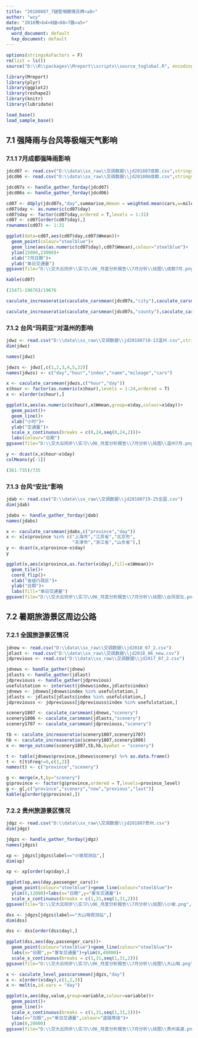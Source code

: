 ```yaml
---
title: "20180807_7鏈堥噸鐐瑰叧娉<a8>"
author: "wzy"
date: "2018骞<b4>8鏈<88>7鏃<a5>"
output:
  word_document: default
  hxp_document: default
---
```


```r
options(stringsAsFactors = F)
rm(list = ls())
source("D:\\R\\packages\\Mreport\\scripts\\source_toglobal.R", encoding = "utf-8")
```

```r
library(Mreport)
library(plyr)
library(ggplot2)
library(reshape2)
library(knitr)
library(lubridate)
```

```r
load_base()
load_sample_base()
```


## 7.1 强降雨与台风等极端天气影响

### 7.1.1 7月成都强降雨影响

```r
jdcd07 <- read.csv("D:\\data\\sx_raw\\交调数据\\jd201807成都.csv",stringsAsFactors = F)
jdcd06 <- read.csv("D:\\data\\sx_raw\\交调数据\\jd201806成都.csv",stringsAsFactors = F)
```

```r
jdcd07s <- handle_gather_forday(jdcd07)
jdcd06s <- handle_gather_forday(jdcd06)
```

```r
cd07 <- ddply(jdcd07s,"day",summarise,Wmean = weighted.mean(cars,w=mileage))
cd07$day <- as.numeric(cd07$day)
cd07$day <- factor(cd07$day,ordered = T,levels = 1:31)
cd07 <- cd07[order(cd07$day),]
rownames(cd07) <- 1:31
```

```r
ggplot(data=cd07,aes(cd07$day,cd07$Wmean))+
  geom_point(colour="steelblue")+
  geom_line(aes(as.numeric(cd07$day),cd07$Wmean),colour="steelblue")+
  ylim(15000,23000)+
  xlab("7月日期")+
  ylab("单日交通量")
ggsave(file="D:\\交大云同步\\实习\\06_月度分析报告\\7月分析\\绘图\\成都7月.png",dpi=600)
```

```r
kable(cd07)
```

```r
(15471-19676)/19676
```

```r
caculate_increaseratio(caculate_carsmean(jdcd07s,"city"),caculate_carsmean(jdcd06s,"city"))
```

```r
caculate_increaseratio(caculate_carsmean(jdcd07s,"county"),caculate_carsmean(jdcd06s,"county"))
```


### 7.1.2 台风“玛莉亚”对温州的影响

```r
jdwz <- read.csv("D:\\data\\sx_raw\\交调数据\\jd20180710-13温州.csv",stringsAsFactors = F)
dim(jdwz)
```

```r
names(jdwz)
```

```r
jdwzs <- jdwz[,c(1,2,3,4,5,22)]
names(jdwzs) <- c("day","hour","index","name","mileage","cars")
```

```r
x <- caculate_carsmean(jdwzs,c("hour","day"))
x$hour <- factor(as.numeric(x$hour),levels = 1:24,ordered = T)
x <- x[order(x$hour),]
```

```r
ggplot(x,aes(as.numeric(x$hour),x$Wmean,group=x$day,colour=x$day))+
  geom_point()+
  geom_line()+
  xlab("小时")+
  ylab("交通量")+
  scale_x_continuous(breaks = c(0,24,seq(0,24,2)))+
  labs(colour="日期")
ggsave(file="D:\\交大云同步\\实习\\06_月度分析报告\\7月分析\\绘图\\温州7月.png",dpi=600)
```

```r
y <- dcast(x,x$hour~x$day)
colMeans(y[-1])
```

```r
(361-735)/735
```

### 7.1.3 台风“安比”影响

```r
jdab <- read.csv("D:\\data\\sx_raw\\交调数据\\jd20180719-25全国.csv")
dim(jdab)
```

```r
jdabs <- handle_gather_forday(jdab)
names(jdabs)
```

```r
x <- caculate_carsmean(jdabs,c("province","day"))
x <- x[x$province %in% c("上海市","江苏省","北京市",
                         "天津市","浙江省","山东省"),]
y <- dcast(x,x$province~x$day)
y
```

```r
ggplot(x,aes(x$province,as.factor(x$day),fill=x$Wmean))+
  geom_tile()+
  coord_flip()+
  xlab("省级行政区")+
  ylab("日期")+
  labs(fill="单日交通量")
ggsave(file="D:\\交大云同步\\实习\\06_月度分析报告\\7月分析\\绘图\\台风安比.png",dpi=600)
```

## 7.2 暑期旅游景区周边公路

### 7.2.1 全国旅游景区情况

```r
jdnew <- read.csv("D:\\data\\sx_raw\\交调数据\\jd2018_07_2.csv")
jdlast <- read.csv("D:\\data\\sx_raw\\交调数据\\jd2018_06_new.csv")
jdprevious <- read.csv("D:\\data\\sx_raw\\交调数据\\jd2017_07_2.csv")
```

```r
jdnews <- handle_gather(jdnew)
jdlasts <- handle_gather(jdlast)
jdpreviouss <- handle_gather(jdprevious)
usefulstation <- intersect(jdnews$index,jdlasts$index)
jdnews <- jdnews[jdnews$index %in% usefulstation,]
jdlasts <- jdlasts[jdlasts$index %in% usefulstation,]
jdpreviouss <- jdpreviouss[jdpreviouss$index %in% usefulstation,]
```

```r
scenery1807 <- caculate_carsmean(jdnews,"scenery")
scenery1806 <- caculate_carsmean(jdlasts,"scenery")
scenery1707 <- caculate_carsmean(jdpreviouss,"scenery")
```

```r
tb <- caculate_increaseratio(scenery1807,scenery1707)
hb <- caculate_increaseratio(scenery1807,scenery1806)
x <- merge_outcome(scenery1807,tb,hb,bywhat = "scenery")
```

```r
t <- table(jdnews$province,jdnews$scenery) %>% as.data.frame()
t <- t[t$Freq!=0,c(1,2)]
names(t) <- c("province","scenery")
```

```r
g <- merge(x,t,by="scenery")
g$province <- factor(g$province,ordered = T,levels=province_level)
g <- g[,c("province","scenery","now","previous","last")]
kable(g[order(g$province),])
```

### 7.2.2 贵州旅游景区情况

```r
jdgz <- read.csv("D:\\data\\sx_raw\\交调数据\\jd201807贵州.csv")
dim(jdgz)
```

```r
jdgzs <- handle_gather_forday(jdgz)
names(jdgzs)
```

```r
xp <- jdgzs[jdgzs$label=="小坡观测站",]
dim(xp)
```

```r
xp <- xp[order(xp$day),]
```


```r
ggplot(xp,aes(day,passenger_cars))+
  geom_point(colour="steelblue")+geom_line(colour="steelblue")+
  ylim(0,12000)+labs(x="日期",y="客车交通量")+
  scale_x_continuous(breaks = c(1,31,seq(1,31,2)))
ggsave(file="D:\\交大云同步\\实习\\06_月度分析报告\\7月分析\\绘图\\小坡.png",dpi=600)
```

```r
dss <- jdgzs[jdgzs$label=="大山哨观测站",]
dim(dss)
```

```r
dss <- dss[order(dss$day),]
```


```r
ggplot(dss,aes(day,passenger_cars))+
  geom_point(colour="steelblue")+geom_line(colour="steelblue")+
  labs(x="日期",y="客车交通量")+ylim(0,40000)+
  scale_x_continuous(breaks = c(1,31,seq(1,31,2)))
ggsave(file="D:\\交大云同步\\实习\\06_月度分析报告\\7月分析\\绘图\\大山哨.png",dpi=600)
```

```r
x <- caculate_level_passcarsmean(jdgzs,"day")
x <- x[order(x$day),c(1,2,3)]
x <- melt(x,id.vars = "day")
```

```r
ggplot(x,aes(day,value,group=variable,colour=variable))+
  geom_point()+
  geom_line()+
  scale_x_continuous(breaks = c(1,31,seq(1,31,2)))+
  labs(x="日期",y="单日交通量",colour="道路等级")+
  ylim(0,20000)
ggsave(file="D:\\交大云同步\\实习\\06_月度分析报告\\7月分析\\绘图\\贵州高速.png",dpi=600)
```





